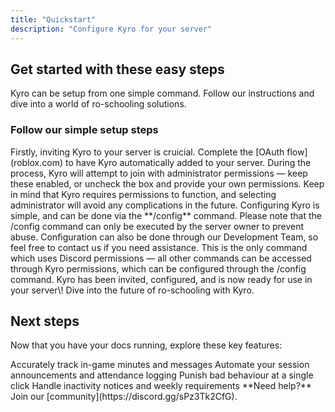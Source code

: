 ```yaml
---
title: "Quickstart"
description: "Configure Kyro for your server"
---
```


## Get started with these easy steps

Kyro can be setup from one simple command. Follow our instructions and dive into a world of ro-schooling solutions.

### Follow our simple setup steps

<AccordionGroup>
  <Accordion title="Invite Kyro to your server" icon="hand">
    Firstly, inviting Kyro to your server is cruicial. Complete the [OAuth flow](roblox.com) to have Kyro automatically added to your server. During the process, Kyro will attempt to join with administrator permissions — keep these enabled, or uncheck the box and provide your own permissions. Keep in mind that Kyro requires permissions to function, and selecting administrator will avoid any complications in the future.
  </Accordion>
  <Accordion title="Configure Kyro" icon="file">
    Configuring Kyro is simple, and can be done via the **/config** command. Please note that the /config command can only be executed by the server owner to prevent abuse. Configuration can also be done through our Development Team, so feel free to contact us if you need assistance. This is the only command which uses Discord permissions — all other commands can be accessed through Kyro permissions, which can be configured through the /config command.
  </Accordion>
  <Accordion title="You're all done" icon="sparkle">
    Kyro has been invited, configured, and is now ready for use in your server\! Dive into the future of ro-schooling with Kyro.
  </Accordion>
</AccordionGroup>

## Next steps

Now that you have your docs running, explore these key features:

<CardGroup cols={2}>
  <Card title="Tracking" icon="timer" href="/features/tracking">
    Accurately track in-game minutes and messages
  </Card>
  <Card title="Sessions" icon="clock" href="/features/sessions">
    Automate your session announcements and attendance logging
  </Card>
  <Card title="Infractions" icon="hammer" href="/features/infractions">
    Punish bad behaviour at a single click
  </Card>
  <Card title="Inactivity" icon="bed" href="/features/inactivity">
    Handle inactivity notices and weekly requirements
  </Card>
</CardGroup>

<Note>
  **Need help?** Join our [community](https://discord.gg/sPz3Tk2CfG).
</Note>
